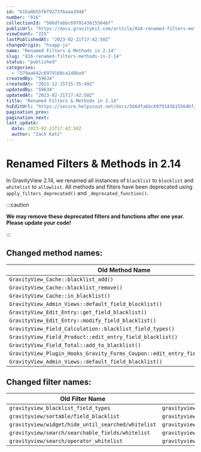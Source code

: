 ```yaml
---
id: "61ba0b55f6f9273f6aaa3948"
number: "816"
collectionId: "566dfabbc6979143615564bf"
publicUrl: "https://docs.gravitykit.com/article/816-renamed-filters-methods-in-2-14"
viewCount: "225"
lastPublishedAt: "2023-02-21T17:42:58Z"
changeOrigin: "hsapp-js"
name: "Renamed Filters & Methods in 2.14"
slug: "816-renamed-filters-methods-in-2-14"
status: "published"
categories: 
  - "579aa642c6979160ca148ba9"
createdBy: "59634"
createdAt: "2021-12-15T15:35:49Z"
updatedBy: "59634"
updatedAt: "2023-02-21T17:42:58Z"
title: "Renamed Filters & Methods in 2.14"
hsEditUrl: "https://secure.helpscout.net/docs/566dfabbc6979143615564bf/article/61ba0b55f6f9273f6aaa3948"
pagination_prev: 
pagination_next: 
last_update:
  date: 2023-02-21T17:42:58Z
  author: "Zack Katz"
---
```


# Renamed Filters & Methods in 2.14

In GravityView 2.14, we renamed all instances of `blacklist` to `blocklist` and `whitelist` to `allowlist`. All methods and filters have been deprecated using `apply_filters_deprecated()` and `_deprecated_function()`.


:::caution

**We may remove these deprecated filters and functions after one year. Please update your code!**

:::

 ## Changed method names:

| **Old Method Name** | **New Method Name** |
|---|---|
| `GravityView_Cache::blacklist_add()` | `GravityView_Cache::blocklist_add()` |
| `GravityView_Cache::blacklist_remove()` | `GravityView_Cache::blocklist_remove()` |
| `GravityView_Cache::in_blacklist()` | `GravityView_Cache::in_blocklist()` |
| `GravityView_Admin_Views::default_field_blocklist()` | `GravityView_Admin_Views::default_field_blacklist()` |
| `GravityView_Edit_Entry::get_field_blacklist()` | `GravityView_Edit_Entry::get_field_blocklist()` |
| `GravityView_Edit_Entry::modify_field_blacklist()` | `GravityView_Edit_Entry::modify_field_blacklist()` |
| `GravityView_Field_Calculation::blacklist_field_types()` | `GravityView_Field_Calculation::blocklist_field_types()` |
| `GravityView_Field_Product::edit_entry_field_blacklist()` | `GravityView_Field_Product::edit_entry_field_blocklist()` |
| `GravityView_Field_Total::add_to_blacklist()` | `GravityView_Field_Product::add_to_blocklist()` |
| `GravityView_Plugin_Hooks_Gravity_Forms_Coupon::edit_entry_field_blacklist()` | `GravityView_Plugin_Hooks_Gravity_Forms_Coupon::edit_entry_field_blocklist()` |
| `GravityView_Admin_Views::default_field_blacklist()` | `GravityView_Admin_Views::default_field_blocklist()` |

## Changed filter names:

| **Old Filter Name** | **New Filter Name** |
|---|---|
| `gravityview_blacklist_field_types` | `gravityview_blocklist_field_types` |
| `gravityview/sortable/field_blacklist` | `gravityview/sortable/field_blocklist` |
| `gravityview/widget/hide_until_searched/whitelist` | `gravityview/widget/hide_until_searched/allowlist` |
| `gravityview/search/searchable_fields/whitelist` | `gravityview/search/searchable_fields/allowlist` |
| `gravityview/search/operator_whitelist` | `gravityview/search/operator_allowlist` |

